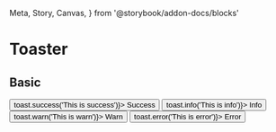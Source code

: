   Meta,
  Story,
  Canvas,
} from '@storybook/addon-docs/blocks'

<Meta title="Components/Toaster" />

# Toaster

## Basic

<Canvas>
  <Story name="default">
    <ToastContainer />
    <Boxer>
      <Button mb={1} onClick={() => toast.success('This is success')}>
        Success
      </Button>
      <Button mb={1} onClick={() => toast.info('This is info')}>
        Info
      </Button>
      <Button mb={1} onClick={() => toast.warn('This is warn')}>
        Warn
      </Button>
      <Button mb={1} onClick={() => toast.error('This is error')}>
        Error
      </Button>
    </Boxer>
  </Story>
</Canvas>
